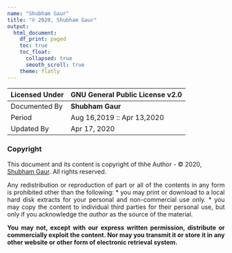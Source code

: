---
name: "Shubham Gaur"
title: "© 2020, Shubham Gaur"
output: 
  html_document:
    df_print: paged
    toc: true
    toc_float:
      collapsed: true
      smooth_scroll: true
    theme: flatly
---

| Licensed Under | GNU General Public License v2.0 |
| :--- | :--- |
| Documented By | **Shubham Gaur** |
| Period | Aug 16,2019 :: Apr 13,2020 |
| Updated By | Apr 17, 2020 |

### Copyright

This document and its content is copyright of thhe Author - © 2020, [Shubham Gaur](https://shubham-gaur.github.io). All rights reserved.

<p style="text-align:justify;"> 
Any redistribution or reproduction of part or all of the contents in any form is prohibited other than the following:
* you may print or download to a local hard disk extracts for your personal and non-commercial use only.
* you may copy the content to individual third parties for their personal use, but only if you acknowledge the *author* as the source of the material.
</p>

<p style="text-align:justify;"> 
**You may not, except with our express written permission, distribute or commercially exploit the content. Nor may you transmit it or store it in any other website or other form of electronic retrieval system.**
</p>